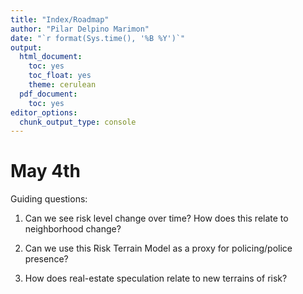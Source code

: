 ```yaml
---
title: "Index/Roadmap"
author: "Pilar Delpino Marimon"
date: "`r format(Sys.time(), '%B %Y')`"
output:
  html_document:
    toc: yes
    toc_float: yes
    theme: cerulean
  pdf_document:
    toc: yes
editor_options:
  chunk_output_type: console
---
```


# May 4th


Guiding questions:

1. Can we see risk level change over time? How does this relate to neighborhood change?


2. Can we use this Risk Terrain Model as a proxy for policing/police presence?


3. How does real-estate speculation relate to new terrains of risk?
